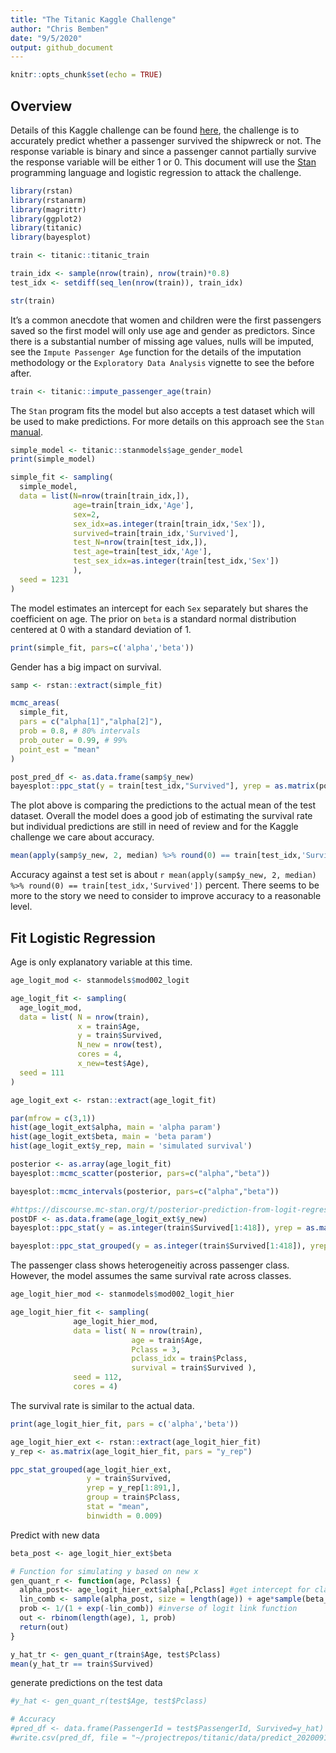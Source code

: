```yaml
---
title: "The Titanic Kaggle Challenge"
author: "Chris Bemben"
date: "9/5/2020"
output: github_document
---
```


```r
knitr::opts_chunk$set(echo = TRUE)
```

## Overview

Details of this Kaggle challenge can be found [here](https://www.kaggle.com/c/titanic), the challenge is to accurately predict whether a passenger survived the shipwreck or not. The response variable is binary and since a passenger cannot partially survive the response variable will be either 1 or 0. This document will use the [Stan](https://mc-stan.org/) programming language and logistic regression to attack the challenge.

```r
library(rstan)
library(rstanarm)
library(magrittr)
library(ggplot2)
library(titanic)
library(bayesplot)

train <- titanic::titanic_train

train_idx <- sample(nrow(train), nrow(train)*0.8)
test_idx <- setdiff(seq_len(nrow(train)), train_idx)

str(train)
```

It's a common anecdote that women and children were the first passengers saved so the first model will only use age and gender as predictors. Since there is a substantial number of missing age values, nulls will be imputed, see the `Impute Passenger Age` function for the details of the imputation methodology or the `Exploratory Data Analysis` vignette to see the before after.

```r
train <- titanic::impute_passenger_age(train)
```

The `Stan` program fits the model but also accepts a test dataset which will be used to make predictions. For more details on this approach see the `Stan` [manual](https://mc-stan.org/docs/2_24/stan-users-guide/prediction-forecasting-and-backcasting.html).
```r
simple_model <- titanic::stanmodels$age_gender_model
print(simple_model)
```

```r
simple_fit <- sampling(
  simple_model,
  data = list(N=nrow(train[train_idx,]),
              age=train[train_idx,'Age'],
              sex=2,
              sex_idx=as.integer(train[train_idx,'Sex']),
              survived=train[train_idx,'Survived'],
              test_N=nrow(train[test_idx,]),
              test_age=train[test_idx,'Age'],
              test_sex_idx=as.integer(train[test_idx,'Sex'])
              ),
  seed = 1231
)
```

The model estimates an intercept for each `Sex` separately but shares the coefficient on age. The prior on `beta` is a standard normal distribution centered at 0 with a standard deviation of 1.

```r
print(simple_fit, pars=c('alpha','beta'))
```

Gender has a big impact on survival.

```r
samp <- rstan::extract(simple_fit)

mcmc_areas(
  simple_fit, 
  pars = c("alpha[1]","alpha[2]"),
  prob = 0.8, # 80% intervals
  prob_outer = 0.99, # 99%
  point_est = "mean"
)
```

```r
post_pred_df <- as.data.frame(samp$y_new)
bayesplot::ppc_stat(y = train[test_idx,"Survived"], yrep = as.matrix(post_pred_df), stat = mean)
```
The plot above is comparing the predictions to the actual mean of the test dataset. Overall the model does a good job of estimating the survival rate but individual predictions are still in need of review and for the Kaggle challenge we care about accuracy.

```r
mean(apply(samp$y_new, 2, median) %>% round(0) == train[test_idx,'Survived'])
```

Accuracy against a test set is about `r mean(apply(samp$y_new, 2, median) %>% round(0) == train[test_idx,'Survived'])` percent. There seems to be more to the story we need to consider to improve accuracy to a reasonable level.

## Fit Logistic Regression

Age is only explanatory variable at this time.

```r
age_logit_mod <- stanmodels$mod002_logit
```

```r
age_logit_fit <- sampling(
  age_logit_mod,
  data = list( N = nrow(train), 
               x = train$Age, 
               y = train$Survived, 
               N_new = nrow(test),
               cores = 4,
               x_new=test$Age),
  seed = 111
)
```

```r
age_logit_ext <- rstan::extract(age_logit_fit)

par(mfrow = c(3,1))
hist(age_logit_ext$alpha, main = 'alpha param')
hist(age_logit_ext$beta, main = 'beta param')
hist(age_logit_ext$y_rep, main = 'simulated survival')
```

```r
posterior <- as.array(age_logit_fit)
bayesplot::mcmc_scatter(posterior, pars=c("alpha","beta"))
```

```r
bayesplot::mcmc_intervals(posterior, pars=c("alpha","beta"))
```

```r
#https://discourse.mc-stan.org/t/posterior-prediction-from-logit-regression/12217/2
postDF <- as.data.frame(age_logit_ext$y_new)
bayesplot::ppc_stat(y = as.integer(train$Survived[1:418]), yrep = as.matrix(postDF), stat = mean)
```

```r
bayesplot::ppc_stat_grouped(y = as.integer(train$Survived[1:418]), yrep = as.matrix(postDF), stat = mean, group = train$Pclass[1:418])
```
The passenger class shows heterogeneitiy across passenger class. However, the model assumes the same survival rate across classes.

```r
age_logit_hier_mod <- stanmodels$mod002_logit_hier
```

```r
age_logit_hier_fit <- sampling(
              age_logit_hier_mod,
              data = list( N = nrow(train),
                           age = train$Age,
                           Pclass = 3,
                           pclass_idx = train$Pclass,
                           survival = train$Survived ),
              seed = 112,
              cores = 4)
```

The survival rate is similar to the actual data.

```r
print(age_logit_hier_fit, pars = c('alpha','beta'))
```

```r
age_logit_hier_ext <- rstan::extract(age_logit_hier_fit)
y_rep <- as.matrix(age_logit_hier_fit, pars = "y_rep")

ppc_stat_grouped(age_logit_hier_ext,
                 y = train$Survived,
                 yrep = y_rep[1:891,],
                 group = train$Pclass,
                 stat = "mean",
                 binwidth = 0.009)

```

Predict with new data
```r

beta_post <- age_logit_hier_ext$beta

# Function for simulating y based on new x
gen_quant_r <- function(age, Pclass) {
  alpha_post<- age_logit_hier_ext$alpha[,Pclass] #get intercept for class of passenger
  lin_comb <- sample(alpha_post, size = length(age)) + age*sample(beta_post, size = length(age))
  prob <- 1/(1 + exp(-lin_comb)) #inverse of logit link function
  out <- rbinom(length(age), 1, prob)
  return(out)
}

y_hat_tr <- gen_quant_r(train$Age, test$Pclass)
mean(y_hat_tr == train$Survived)
```

generate predictions on the test data
```r
#y_hat <- gen_quant_r(test$Age, test$Pclass)

# Accuracy
#pred_df <- data.frame(PassengerId = test$PassengerId, Survived=y_hat)
#write.csv(pred_df, file = "~/projectrepos/titanic/data/predict_20200918.csv", row.names = F)
```
